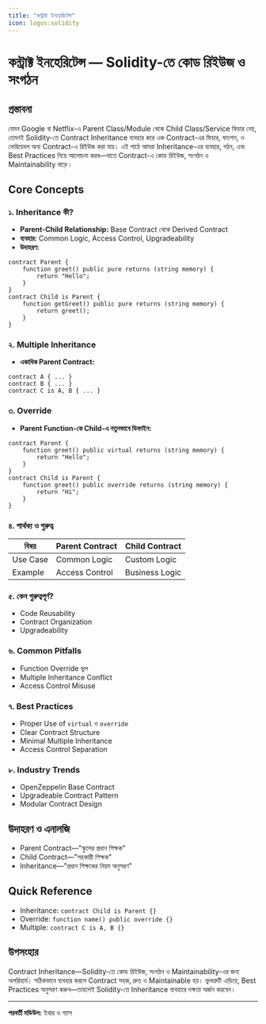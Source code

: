 ```yaml
---
title: "কন্ট্রাক্ট ইনহেরিটেন্স"
icon: logos:solidity
---
```


# কন্ট্রাক্ট ইনহেরিটেন্স — Solidity-তে কোড রিইউজ ও সংগঠন

## প্রস্তাবনা

যেমন Google বা Netflix-এ Parent Class/Module থেকে Child Class/Service ফিচার নেয়, তেমনই Solidity-তে Contract Inheritance ব্যবহার করে এক Contract-এর ফিচার, ফাংশন, ও ভেরিয়েবল অন্য Contract-এ রিইউজ করা যায়। এই পাঠে আমরা Inheritance-এর ব্যবহার, গঠন, এবং Best Practices নিয়ে আলোচনা করব—যাতে Contract-এ কোড রিইউজ, সংগঠন ও Maintainability বাড়ে।

## Core Concepts

### ১. Inheritance কী?
- **Parent-Child Relationship:** Base Contract থেকে Derived Contract
- **ব্যবহার:** Common Logic, Access Control, Upgradeability
- **উদাহরণ:**
```solidity
contract Parent {
    function greet() public pure returns (string memory) {
        return "Hello";
    }
}
contract Child is Parent {
    function getGreet() public pure returns (string memory) {
        return greet();
    }
}
```

### ২. Multiple Inheritance
- **একাধিক Parent Contract:**
```solidity
contract A { ... }
contract B { ... }
contract C is A, B { ... }
```

### ৩. Override
- **Parent Function-কে Child-এ নতুনভাবে ডিফাইন:**
```solidity
contract Parent {
    function greet() public virtual returns (string memory) {
        return "Hello";
    }
}
contract Child is Parent {
    function greet() public override returns (string memory) {
        return "Hi";
    }
}
```

### ৪. পার্থক্য ও গুরুত্ব
| বিষয়         | Parent Contract    | Child Contract      |
|--------------|-------------------|--------------------|
| Use Case     | Common Logic      | Custom Logic       |
| Example      | Access Control    | Business Logic     |

### ৫. কেন গুরুত্বপূর্ণ?
- Code Reusability
- Contract Organization
- Upgradeability

### ৬. Common Pitfalls
- Function Override ভুল
- Multiple Inheritance Conflict
- Access Control Misuse

### ৭. Best Practices
- Proper Use of `virtual` ও `override`
- Clear Contract Structure
- Minimal Multiple Inheritance
- Access Control Separation

### ৮. Industry Trends
- OpenZeppelin Base Contract
- Upgradeable Contract Pattern
- Modular Contract Design

## উদাহরণ ও এনালজি
- Parent Contract—"স্কুলের প্রধান শিক্ষক"
- Child Contract—"সহকারী শিক্ষক"
- Inheritance—"প্রধান শিক্ষকের নিয়ম অনুসরণ"

## Quick Reference

- Inheritance: `contract Child is Parent {}`
- Override: `function name() public override {}`
- Multiple: `contract C is A, B {}`

## উপসংহার

Contract Inheritance—Solidity-তে কোড রিইউজ, সংগঠন ও Maintainability-এর জন্য অপরিহার্য। সঠিকভাবে ব্যবহার করলে Contract সহজ, দ্রুত ও Maintainable হয়। ভুলত্রুটি এড়িয়ে, Best Practices অনুসরণ করুন—তাহলেই Solidity-তে Inheritance ব্যবহারে দক্ষতা অর্জন করবেন।

---

**পরবর্তী মডিউল:** ইথার ও গ্যাস
